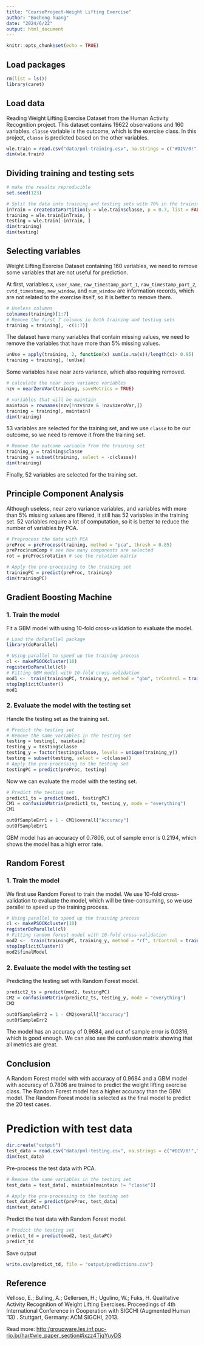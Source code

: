 ```yaml
---
title: "CourseProject-Weight Lifting Exercise"
author: "Bocheng huang"
date: "2024/6/22"
output: html_document
---
```


```r
knitr::opts_chunk$set(echo = TRUE)
```

## Load packages

```r
rm(list = ls())
library(caret)
```

## Load data

Reading Weight Lifting Exercise Dataset from the Human Activity Recognition project. This dataset contains 19622 observations and 160 variables. `classe` variable is the outcome, which is the exercise class. In this project, `classe` is predicted based on the other variables.

```r
wle.train = read.csv("data/pml-training.csv", na.strings = c("#DIV/0!","NA",""))
dim(wle.train)

```

## Dividing training and testing sets

```r
# make the results reproducible
set.seed(123) 

# Split the data into training and testing sets with 70% in the training set
inTrain = createDataPartition(y = wle.train$classe, p = 0.7, list = FALSE)
training = wle.train[inTrain, ]
testing = wle.train[-inTrain, ]
dim(training)
dim(testing)
```

## Selecting variables

Weight Lifting Exercise Dataset containing 160 variables, we need to remove some variables that are not useful for prediction.

At first, variables `X`, `user_name`, `raw_timestamp_part_1`, `raw_timestamp_part_2`, `cvtd_timestamp`, `new_window`, and `num_window` are information records, which are not related to the exercise itself, so it is better to remove them.

```r
# Useless columns
colnames(training)[1:7]
# Remove the first 7 columns in both training and testing sets
training = training[, -c(1:7)]
```

The dataset have many variables that contain missing values, we need to remove the variables that have more than 5% missing values.

```r
unUse = apply(training, 2, function(x) sum(is.na(x))/length(x)> 0.95)
training = training[, !unUse]
```

Some variables have near zero variance, which also requiring removed.

```r
# calculate the near zero variance variables
nzv = nearZeroVar(training, saveMetrics = TRUE)

# variables that will be maintain
maintain = rownames(nzv[!nzv$nzv & !nzv$zeroVar,])
training = training[, maintain]
dim(training)
```

53 variables are selected for the training set, and we use `classe` to be our outcome, so we need to remove it from the training set.

```r
# Remove the outcome variable from the training set
training_y = training$classe
training = subset(training, select = -c(classe))
dim(training)

```

Finally, 52 variables are selected for the training set.

## Principle Component Analysis

Although useless, near zero variance variables, and variables with more than 5% missing values are filtered, it still has 52 variables in the training set. 52 variables require a lot of computation, so it is better to reduce the number of variables by PCA.

```r
# Preprocess the data with PCA
preProc = preProcess(training, method = "pca", thresh = 0.85)
preProc$numComp # see how many components are selected
rot = preProc$rotation # see the rotation matrix

# Apply the pre-processing to the training set
trainingPC = predict(preProc, training)
dim(trainingPC)
```

## Gradient Boosting Machine

### 1. Train the model

Fit a GBM model with using 10-fold cross-validation to evaluate the model.

```r
# Load the doParallel package
library(doParallel)
```

```r
# Using parallel to speed up the training process
cl <- makePSOCKcluster(10)
registerDoParallel(cl)
# Fitting GBM model with 10-fold cross-validation
mod1 <-  train(trainingPC, training_y, method = "gbm", trControl = trainControl(method = "cv", number = 10, allowParallel = TRUE))
stopImplicitCluster()
mod1
```

### 2. Evaluate the model with the testing set

Handle the testing set as the training set.

```r
# Predict the testing set
# Remove the same variables in the testing set
testing = testing[, maintain]
testing_y = testing$classe
testing_y = factor(testing$classe, levels = unique(training_y))
testing = subset(testing, select = -c(classe))
# Apply the pre-processing to the testing set
testingPC = predict(preProc, testing)
```

Now we can evaluate the model with the testing set.

```r
# Predict the testing set
predict1_ts = predict(mod1, testingPC)
CM1 = confusionMatrix(predict1_ts, testing_y, mode = "everything")
CM1
```

```r
outOfSampleErr1 = 1 - CM1$overall["Accuracy"]
outOfSampleErr1
```

GBM model has an accuracy of 0.7806, out of sample error is 0.2194, which shows the model has a high error rate.

## Random Forest

### 1. Train the model

We first use Random Forest to train the model. We use 10-fold cross-validation to evaluate the model, which will be time-consuming, so we use parallel to speed up the training process.

```r
# Using parallel to speed up the training process
cl <- makePSOCKcluster(10)
registerDoParallel(cl)
# Fitting random forest model with 10-fold cross-validation
mod2 <-  train(trainingPC, training_y, method = "rf", trControl = trainControl(method = "cv", number = 10, allowParallel = TRUE))
stopImplicitCluster()
mod2$finalModel
```

### 2. Evaluate the model with the testing set

Predicting the testing set with Random Forest model.

```r
predict2_ts = predict(mod2, testingPC)
CM2 = confusionMatrix(predict2_ts, testing_y, mode = "everything")
CM2
```

```r
outOfSampleErr2 = 1 - CM2$overall["Accuracy"]
outOfSampleErr2
```

The model has an accuracy of 0.9684, and out of sample error is 0.0316, which is good enough. We can also see the confusion matrix showing that all metrics are great.

## Conclusion

A Random Forest model with with accuracy of 0.9684 and a GBM model with accuracy of 0.7806 are trained to predict the weight lifting exercise class. The Random Forest model has a higher accuracy than the GBM model. The Random Forest model is selected as the final model to predict the 20 test cases.

# Prediction with test data

```r
dir.create("output")
test_data = read.csv("data/pml-testing.csv", na.strings = c("#DIV/0!","NA",""))
dim(test_data)
```

Pre-process the test data with PCA.

```r
# Remove the same variables in the testing set
test_data = test_data[, maintain[maintain != "classe"]]

# Apply the pre-processing to the testing set
test_dataPC = predict(preProc, test_data)
dim(test_dataPC)
```

Predict the test data with Random Forest model.

```r
# Predict the testing set
predict_td = predict(mod2, test_dataPC)
predict_td
```

Save output

```r
write.csv(predict_td, file = "output/predictions.csv")
```

## Reference

Velloso, E.; Bulling, A.; Gellersen, H.; Ugulino, W.; Fuks, H. Qualitative Activity Recognition of Weight Lifting Exercises. Proceedings of 4th International Conference in Cooperation with SIGCHI (Augmented Human '13) . Stuttgart, Germany: ACM SIGCHI, 2013.

Read more: [http:/groupware.les.inf.puc-rio.br/har#wle_paper_section#ixzz4TjqYuyDS](http:/groupware.les.inf.puc-rio.br/har#wle_paper_section#ixzz4TjqYuyDS){.uri}
